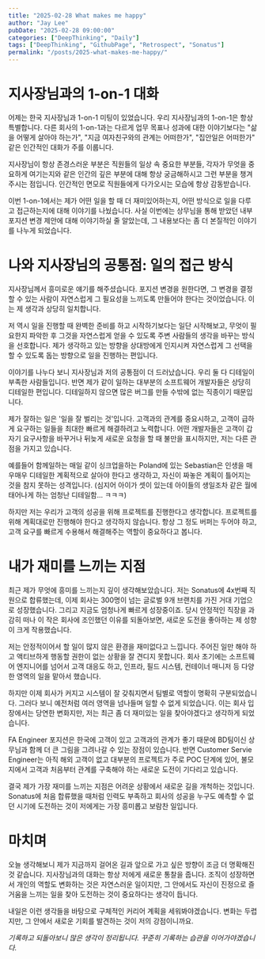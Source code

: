 ```yaml
---
title: "2025-02-28 What makes me happy"
author: "Jay Lee"
pubDate: "2025-02-28 09:00:00"
categories: ["DeepThinking", "Daily"]
tags: ["DeepThinking", "GithubPage", "Retrospect", "Sonatus"]
permalink: "/posts/2025-what-makes-me-happy/"
---
```



# 지사장님과의 1-on-1 대화

어제는 한국 지사장님과 1-on-1 미팅이 있었습니다. 우리 지사장님과의 1-on-1은 항상 특별합니다. 다른 회사의 1-on-1과는 다르게 업무 목표나 성과에 대한 이야기보다는 "삶을 어떻게 살아야 하는가", "지금 여자친구와의 관계는 어떠한가", "집안일은 어떠한가" 같은 인간적인 대화가 주를 이룹니다.

지사장님이 항상 존경스러운 부분은 직원들의 일상 속 중요한 부분들, 각자가 무엇을 중요하게 여기는지와 같은 인간의 깊은 부분에 대해 항상 궁금해하시고 그런 부분을 챙겨주시는 점입니다. 인간적인 면모로 직원들에게 다가오시는 모습에 항상 감동받습니다.

이번 1-on-1에서는 제가 어떤 일을 할 때 더 재미있어하는지, 어떤 방식으로 일을 다루고 접근하는지에 대해 이야기를 나눴습니다. 사실 이번에는 상무님을 통해 받았던 내부 포지션 변경 제안에 대해 이야기하실 줄 알았는데, 그 내용보다는 좀 더 본질적인 이야기를 나누게 되었습니다.

# 나와 지사장님의 공통점: 일의 접근 방식

지사장님께서 흥미로운 얘기를 해주셨습니다. 포지션 변경을 원한다면, 그 변경을 결정할 수 있는 사람이 자연스럽게 그 필요성을 느끼도록 만들어야 한다는 것이었습니다. 이는 제 생각과 상당히 일치합니다.

저 역시 일을 진행할 때 완벽한 준비를 하고 시작하기보다는 일단 시작해보고, 무엇이 필요한지 파악한 후 그것을 자연스럽게 얻을 수 있도록 주변 사람들의 생각을 바꾸는 방식을 선호합니다. 제가 생각하고 있는 방향을 상대방에게 인지시켜 자연스럽게 그 선택을 할 수 있도록 돕는 방향으로 일을 진행하는 편입니다.

이야기를 나누다 보니 지사장님과 저의 공통점이 더 드러났습니다. 우리 둘 다 디테일이 부족한 사람들입니다. 반면 제가 같이 일하는 대부분의 소프트웨어 개발자들은 상당히 디테일한 편입니다. 디테일하지 않으면 많은 버그를 만들 수밖에 없는 직종이기 때문입니다.

제가 잘하는 일은 '일을 잘 벌리는 것'입니다. 고객과의 관계를 중요시하고, 고객이 급하게 요구하는 일들을 최대한 빠르게 해결하려고 노력합니다. 어떤 개발자들은 고객이 갑자기 요구사항을 바꾸거나 뒤늦게 새로운 요청을 할 때 불만을 표시하지만, 저는 다른 관점을 가지고 있습니다.

예를들어 함께일하는 매일 같이 싱크업을하는 Poland에 있는 Sebastian은 인생을 매우매우 디테일한 계획적으로 살아야 한다고 생각하고, 자신이 짜놓은 계획이 틀어지는 것을 참지 못하는 성격입니다. (심지어 아이가 셋이 있는데 아이들의 생일조차 같은 월에 태어나게 하는 엄청난 디테일함... ㅋㅋㅋ) 

하지만 저는 우리가 고객의 성공을 위해 프로젝트를 진행한다고 생각합니다. 프로젝트를 위해 계획대로만 진행해야 한다고 생각하지 않습니다. 항상 그 정도 버퍼는 두어야 하고, 고객 요구를 빠르게 수용해서 해결해주는 역할이 중요하다고 봅니다.

# 내가 재미를 느끼는 지점

최근 제가 무엇에 흥미를 느끼는지 깊이 생각해보았습니다. 저는 Sonatus에 4x번째 직원으로 합류했는데, 이제 회사는 300명이 넘는 글로벌 9개 브랜치를 가진 거대 기업으로 성장했습니다. 그리고 지금도 엄청나게 빠르게 성장중이죠. 당시 안정적인 직장을 과감히 떠나 이 작은 회사에 조인했던 이유를 되돌아보면, 새로운 도전을 좋아하는 제 성향이 크게 작용했습니다.

저는 안정적이어서 할 일이 많지 않은 환경을 재미없다고 느낍니다. 주어진 일만 해야 하고 액티브하게 행동할 권한이 없는 상황을 잘 견디지 못합니다. 회사 초기에는 소프트웨어 엔지니어를 넘어서 고객 대응도 하고, 인프라, 필드 시스템, 컨테이너 매니저 등 다양한 영역의 일을 맡아서 했습니다.

하지만 이제 회사가 커지고 시스템이 잘 갖춰지면서 팀별로 역할이 명확히 구분되었습니다. 그러다 보니 예전처럼 여러 영역을 넘나들며 일할 수 없게 되었습니다. 이는 회사 입장에서는 당연한 변화지만, 저는 최근 좀 더 재미있는 일을 찾아야겠다고 생각하게 되었습니다.

FA Engineer 포지션은 한국에 고객이 있고 고객과의 관계가 좋기 때문에 BD팀이신 상무님과 함께 더 큰 그림을 그려나갈 수 있는 장점이 있습니다. 반면  Customer Servie Engineer는 아직 해외 고객이 없고 대부분의 프로젝트가 주로 POC 단계에 있어, 불모지에서 고객과 처음부터 관계를 구축해야 하는 새로운 도전이 기다리고 있습니다.

결국 제가 가장 재미를 느끼는 지점은 어려운 상황에서 새로운 길을 개척하는 것입니다. Sonatus에 처음 합류했을 때처럼 인력도 부족하고 회사의 성공을 누구도 예측할 수 없던 시기에 도전하는 것이 저에게는 가장 흥미롭고 보람찬 일입니다.

# 마치며

오늘 생각해보니 제가 지금까지 걸어온 길과 앞으로 가고 싶은 방향이 조금 더 명확해진 것 같습니다. 지사장님과의 대화는 항상 저에게 새로운 통찰을 줍니다. 조직이 성장하면서 개인의 역할도 변화하는 것은 자연스러운 일이지만, 그 안에서도 자신이 진정으로 즐거움을 느끼는 일을 찾아 도전하는 것이 중요하다는 생각이 듭니다.

내일은 이런 생각들을 바탕으로 구체적인 커리어 계획을 세워봐야겠습니다. 변화는 두렵지만, 그 안에서 새로운 기회를 발견하는 것이 저의 강점이니까요.

*기록하고 되돌아보니 많은 생각이 정리됩니다. 꾸준히 기록하는 습관을 이어가야겠습니다.*
